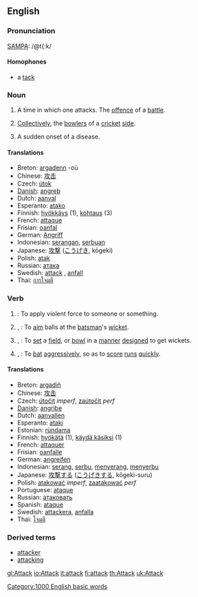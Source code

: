 ==English==

===Pronunciation===
{{US}} [[W:SAMPA|SAMPA]]: /@t{:k/

====Homophones====
*a [[tack]]

===Noun===
{{en-noun-reg}}

# A time in which one attacks.  The [[offence]] of a [[battle]].
# {{cricket}} [[Collectively]], the [[bowler]]s of a [[cricket]] [[side]].
# {{medicine}} A sudden onset of a disease.

====Translations====
*Breton: [[argadenn]] {{f}} -où
*Chinese: [[攻击]]
*Czech: [[útok]] {{m}}
*[[w:Danish language|Danish]]: [[angreb]]
*Dutch: [[aanval]] {{m}}
*Esperanto: [[atako]]
*Finnish: [[hyökkäys]] (1), [[kohtaus]] (3)
*French: [[attaque]] {{f}}
*Frisian: [[oanfal]]
*German: [[Angriff]] {{m}}
*Indonesian: [[serang|serangan]], [[serbu|serbuan]]
*Japanese: [[攻撃]] ([[こうげき]], kōgeki)
*Polish: [[atak]] {{m}}
*Russian: [[атака]]
*Swedish: [[attack]] {{c}}, [[anfall]] {{n}}
*Thai: [[การโจมตี]]

===Verb===
{{en-infl-reg-consonant|attack||}}

# {{transitive}}: To apply violent force to someone or something.
# {{Cricket}}, {{transitive}}: To [[aim]] balls at the [[batsman]]'s [[wicket]].
# {{Cricket}}, {{intransitive}}: To [[set]] a [[field]], or [[bowl]] in a [[manner]] [[design]]ed to get wickets.
# {{Cricket}}, {{intransitive}}: To [[bat]] [[aggressive]]ly, so as to [[score]] [[run]]s [[quick]]ly.

====Translations====
*Breton: [[argadiñ]]
*Chinese: [[攻击]]
*Czech: [[útočit]] ''imperf'', [[zaútočit]] ''perf''
*[[w:Danish language|Danish]]: [[angribe]]
*Dutch: [[aanvallen]]
*Esperanto: [[ataki]]
*Estonian: [[ründama]]
*Finnish: [[hyökätä]] (1), [[käydä käsiksi]] (1)
*French: [[attaquer]]
*Frisian: [[oanfalle]]
*German: [[angreifen]]
*Indonesian: [[serang]], [[serbu]], [[serang|menyerang]], [[serbu|menyerbu]]
*Japanese: [[攻撃]]する ([[こうげき]]する, kōgeki-suru)
*Polish: [[atakować]] ''imperf'', [[zaatakować]] ''perf''
*Portuguese: [[ataque]]
*Russian: [[атаковать]]
*Spanish: [[ataque]]
*Swedish: [[attackera]], [[anfalla]]
*Thai: [[โจมตี]]

===Derived terms===
*[[attacker]]
*[[attacking]]

[[Category:1000 English basic words]]

[[gl:Attack]]
[[io:Attack]]
[[it:attack]]
[[fi:attack]]
[[th:Attack]]
[[uk:Attack]]